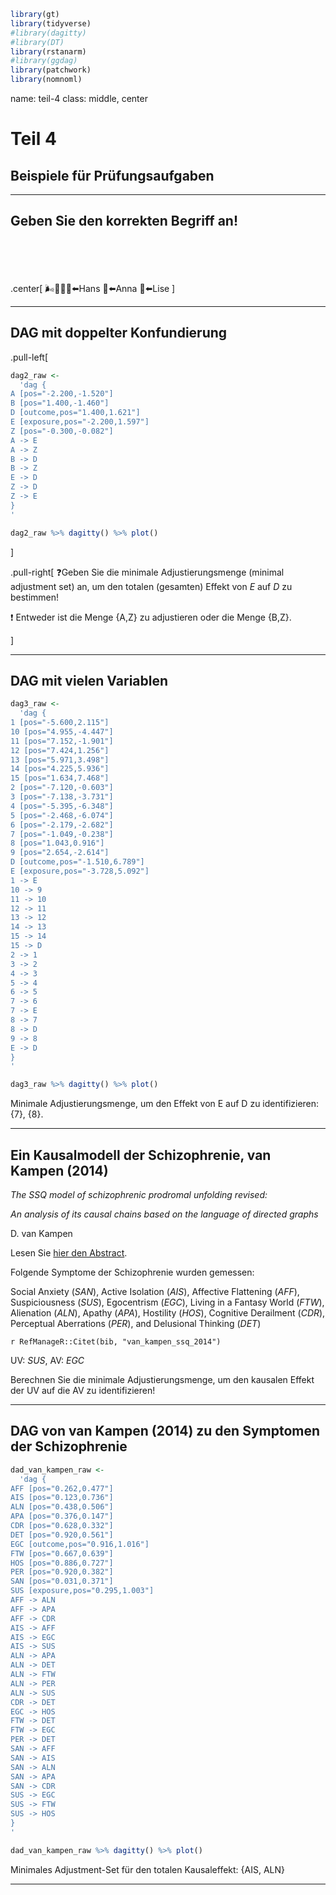 
```r
library(gt)
library(tidyverse)
#library(dagitty)
#library(DT)
library(rstanarm)
#library(ggdag)
library(patchwork)
library(nomnoml)
```






name: teil-4
class: middle, center



# Teil 4

## Beispiele für Prüfungsaufgaben

---

## Geben Sie den korrekten Begriff an!


</br>
</br>
</br>
</br>
.center[  🌬🚙🙋️👨⬅️Hans 👧⬅️Anna 👩⬅️Lise  ]


---

## DAG mit doppelter Konfundierung


.pull-left[

```r
dag2_raw <-
  'dag {
A [pos="-2.200,-1.520"]
B [pos="1.400,-1.460"]
D [outcome,pos="1.400,1.621"]
E [exposure,pos="-2.200,1.597"]
Z [pos="-0.300,-0.082"]
A -> E
A -> Z
B -> D
B -> Z
E -> D
Z -> D
Z -> E
}
'

dag2_raw %>% dagitty() %>% plot()
```

]



.pull-right[
❓Geben Sie die minimale Adjustierungsmenge (minimal adjustment set) an,
um den totalen (gesamten) Effekt von *E* auf *D* zu bestimmen!

❗ Entweder ist die Menge {A,Z} zu adjustieren oder die Menge {B,Z}.

]


---

## DAG mit vielen Variablen


```r
dag3_raw <-
  'dag {
1 [pos="-5.600,2.115"]
10 [pos="4.955,-4.447"]
11 [pos="7.152,-1.901"]
12 [pos="7.424,1.256"]
13 [pos="5.971,3.498"]
14 [pos="4.225,5.936"]
15 [pos="1.634,7.468"]
2 [pos="-7.120,-0.603"]
3 [pos="-7.138,-3.731"]
4 [pos="-5.395,-6.348"]
5 [pos="-2.468,-6.074"]
6 [pos="-2.179,-2.682"]
7 [pos="-1.049,-0.238"]
8 [pos="1.043,0.916"]
9 [pos="2.654,-2.614"]
D [outcome,pos="-1.510,6.789"]
E [exposure,pos="-3.728,5.092"]
1 -> E
10 -> 9
11 -> 10
12 -> 11
13 -> 12
14 -> 13
15 -> 14
15 -> D
2 -> 1
3 -> 2
4 -> 3
5 -> 4
6 -> 5
7 -> 6
7 -> E
8 -> 7
8 -> D
9 -> 8
E -> D
}
'

dag3_raw %>% dagitty() %>% plot()
```

Minimale Adjustierungsmenge, um den Effekt von E auf D zu identifizieren: {7}, {8}.

---

## Ein Kausalmodell der Schizophrenie, van Kampen (2014)

*The SSQ model of schizophrenic prodromal unfolding revised:* 

*An analysis of its causal chains based on the language of directed graphs*

D. van Kampen

Lesen Sie [hier den Abstract](https://www.cambridge.org/core/journals/european-psychiatry/article/abs/ssq-model-of-schizophrenic-prodromal-unfolding-revised-an-analysis-of-its-causal-chains-based-on-the-language-of-directed-graphs/F2E7BBFC1B392616DB894AFBFABE7818).

Folgende Symptome der Schizophrenie wurden gemessen:

Social Anxiety (*SAN*), Active Isolation (*AIS*), Affective Flattening (*AFF*), Suspiciousness (*SUS*), Egocentrism (*EGC*), Living in a Fantasy World (*FTW*), Alienation (*ALN*), Apathy (*APA*), Hostility (*HOS*), Cognitive Derailment (*CDR*), Perceptual Aberrations (*PER*), and Delusional Thinking (*DET*)

`r RefManageR::Citet(bib, "van_kampen_ssq_2014")`

UV: *SUS*, AV: *EGC*


Berechnen Sie die minimale Adjustierungsmenge, 
um den kausalen Effekt der UV auf die AV zu identifizieren!

---

## DAG von van Kampen (2014) zu den Symptomen der Schizophrenie


```r
dad_van_kampen_raw <-
  'dag {
AFF [pos="0.262,0.477"]
AIS [pos="0.123,0.736"]
ALN [pos="0.438,0.506"]
APA [pos="0.376,0.147"]
CDR [pos="0.628,0.332"]
DET [pos="0.920,0.561"]
EGC [outcome,pos="0.916,1.016"]
FTW [pos="0.667,0.639"]
HOS [pos="0.886,0.727"]
PER [pos="0.920,0.382"]
SAN [pos="0.031,0.371"]
SUS [exposure,pos="0.295,1.003"]
AFF -> ALN
AFF -> APA
AFF -> CDR
AIS -> AFF
AIS -> EGC
AIS -> SUS
ALN -> APA
ALN -> DET
ALN -> FTW
ALN -> PER
ALN -> SUS
CDR -> DET
EGC -> HOS
FTW -> DET
FTW -> EGC
PER -> DET
SAN -> AFF
SAN -> AIS
SAN -> ALN
SAN -> APA
SAN -> CDR
SUS -> EGC
SUS -> FTW
SUS -> HOS
}
'

dad_van_kampen_raw %>% dagitty() %>% plot()
```


Minimales Adjustment-Set für den totalen Kausaleffekt: {AIS, ALN}

---
